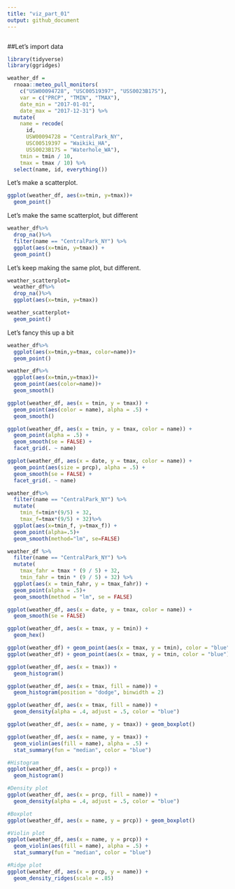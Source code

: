 ```yaml
---
title: "viz_part_01"
output: github_document
---
```


```r

```

##Let's import data

```r
library(tidyverse)
library(ggridges)
```

```r
weather_df = 
  rnoaa::meteo_pull_monitors(
    c("USW00094728", "USC00519397", "USS0023B17S"),
    var = c("PRCP", "TMIN", "TMAX"), 
    date_min = "2017-01-01",
    date_max = "2017-12-31") %>%
  mutate(
    name = recode(
      id, 
      USW00094728 = "CentralPark_NY", 
      USC00519397 = "Waikiki_HA",
      USS0023B17S = "Waterhole_WA"),
    tmin = tmin / 10,
    tmax = tmax / 10) %>%
  select(name, id, everything())
```

Let's make a scatterplot.

```r
ggplot(weather_df, aes(x=tmin, y=tmax))+
  geom_point()
```

Let's make the same scatterplot, but different

```r
weather_df%>%
  drop_na()%>%
  filter(name == "CentralPark_NY") %>%
  ggplot(aes(x=tmin, y=tmax)) +
  geom_point()
```

Let's keep making the same plot, but different.

```r
weather_scatterplot=
  weather_df%>%
  drop_na()%>%
  ggplot(aes(x=tmin, y=tmax))

weather_scatterplot+
  geom_point()
```

Let's fancy this up a bit

```r
weather_df%>%
  ggplot(aes(x=tmin,y=tmax, color=name))+
  geom_point()
```

```r
weather_df%>%
  ggplot(aes(x=tmin,y=tmax))+
  geom_point(aes(color=name))+
  geom_smooth()
```

```r
ggplot(weather_df, aes(x = tmin, y = tmax)) + 
  geom_point(aes(color = name), alpha = .5) +
  geom_smooth()
```

```r
ggplot(weather_df, aes(x = tmin, y = tmax, color = name)) + 
  geom_point(alpha = .5) +
  geom_smooth(se = FALSE) + 
  facet_grid(. ~ name)
```

```r
ggplot(weather_df, aes(x = date, y = tmax, color = name)) + 
  geom_point(aes(size = prcp), alpha = .5) +
  geom_smooth(se = FALSE) + 
  facet_grid(. ~ name)
```

```r
weather_df%>%
  filter(name == "CentralPark_NY") %>%
  mutate(
    tmin_f=tmin*(9/5) + 32,
    tmax_f=tmax*(9/5) + 32)%>%
  ggplot(aes(x=tmin_f, y=tmax_f)) +
  geom_point(alpha=.5)+
  geom_smooth(method="lm", se=FALSE)
```

```r
weather_df %>% 
  filter(name == "CentralPark_NY") %>% 
  mutate(
    tmax_fahr = tmax * (9 / 5) + 32,
    tmin_fahr = tmin * (9 / 5) + 32) %>% 
  ggplot(aes(x = tmin_fahr, y = tmax_fahr)) +
  geom_point(alpha = .5)+
  geom_smooth(method = "lm", se = FALSE)
```

```r
ggplot(weather_df, aes(x = date, y = tmax, color = name)) + 
  geom_smooth(se = FALSE) 
```

```r
ggplot(weather_df, aes(x = tmax, y = tmin)) + 
  geom_hex()
```

```r
ggplot(weather_df) + geom_point(aes(x = tmax, y = tmin), color = "blue")
ggplot(weather_df) + geom_point(aes(x = tmax, y = tmin, color = "blue"))
```
```r
ggplot(weather_df, aes(x = tmax)) + 
  geom_histogram()
```

```r
ggplot(weather_df, aes(x = tmax, fill = name)) + 
  geom_histogram(position = "dodge", binwidth = 2)
```

```r
ggplot(weather_df, aes(x = tmax, fill = name)) + 
  geom_density(alpha = .4, adjust = .5, color = "blue")
```

```r
ggplot(weather_df, aes(x = name, y = tmax)) + geom_boxplot()
```

```r
ggplot(weather_df, aes(x = name, y = tmax)) + 
  geom_violin(aes(fill = name), alpha = .5) + 
  stat_summary(fun = "median", color = "blue")
```

```r
#Histogram
ggplot(weather_df, aes(x = prcp)) + 
  geom_histogram()

#Density plot
ggplot(weather_df, aes(x = prcp, fill = name)) + 
  geom_density(alpha = .4, adjust = .5, color = "blue")

#Boxplot
ggplot(weather_df, aes(x = name, y = prcp)) + geom_boxplot()

#Violin plot
ggplot(weather_df, aes(x = name, y = prcp)) + 
  geom_violin(aes(fill = name), alpha = .5) + 
  stat_summary(fun = "median", color = "blue")

#Ridge plot
ggplot(weather_df, aes(x = prcp, y = name)) + 
  geom_density_ridges(scale = .85)
```

